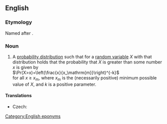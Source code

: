 ==English==
{{wikipedia}}

===Etymology===
Named after {{w|Vilfredo Pareto}}.

===Noun===
{{en-noun|head=Pareto [[distribution]]}}

# {{lb|en|statistics}} A [[probability distribution]] such that for a [[random variable]] ''X'' with that distribution holds that the probability that ''X'' is greater than some number ''x'' is given by<br><math>\Pr(X>x)=\left(\frac{x}{x_\mathrm{m}}\right)^{-k}</math><br>for all ''x'' ≥ ''x''<sub>m</sub>, where ''x''<sub>m</sub> is the (necessarily positive) minimum possible value of ''X'', and ''k'' is a positive parameter.

====Translations====
{{trans-top|probability distribution}}
* Czech: {{t|cs|Paretovo rozdělení|n}}
{{trans-mid}}
{{trans-bottom}}

[[Category:English eponyms]]